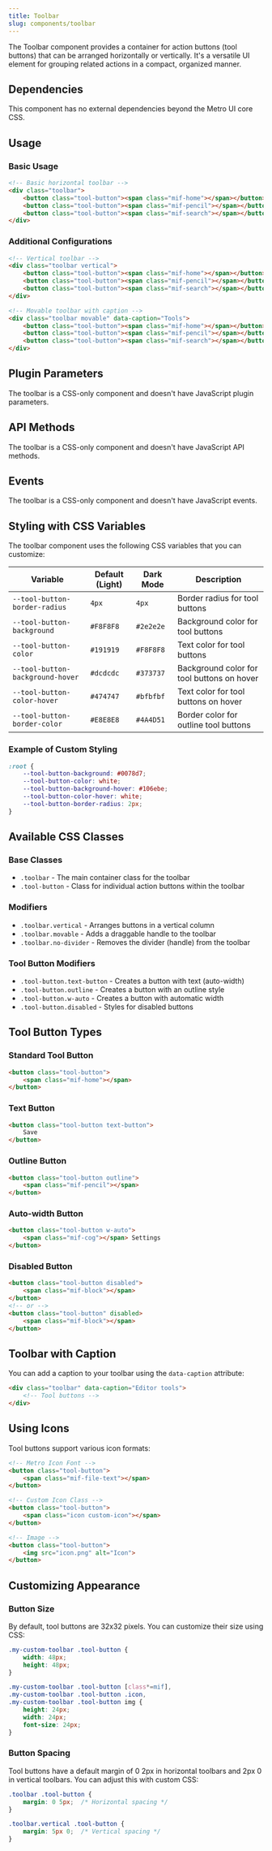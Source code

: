 ```yaml
---
title: Toolbar
slug: components/toolbar
---
```


The Toolbar component provides a container for action buttons (tool buttons) that can be arranged horizontally or vertically. It's a versatile UI element for grouping related actions in a compact, organized manner.

## Dependencies

This component has no external dependencies beyond the Metro UI core CSS.

## Usage

### Basic Usage

```html
<!-- Basic horizontal toolbar -->
<div class="toolbar">
    <button class="tool-button"><span class="mif-home"></span></button>
    <button class="tool-button"><span class="mif-pencil"></span></button>
    <button class="tool-button"><span class="mif-search"></span></button>
</div>
```

### Additional Configurations

```html
<!-- Vertical toolbar -->
<div class="toolbar vertical">
    <button class="tool-button"><span class="mif-home"></span></button>
    <button class="tool-button"><span class="mif-pencil"></span></button>
    <button class="tool-button"><span class="mif-search"></span></button>
</div>

<!-- Movable toolbar with caption -->
<div class="toolbar movable" data-caption="Tools">
    <button class="tool-button"><span class="mif-home"></span></button>
    <button class="tool-button"><span class="mif-pencil"></span></button>
    <button class="tool-button"><span class="mif-search"></span></button>
</div>
```

## Plugin Parameters

The toolbar is a CSS-only component and doesn't have JavaScript plugin parameters.

## API Methods

The toolbar is a CSS-only component and doesn't have JavaScript API methods.

## Events

The toolbar is a CSS-only component and doesn't have JavaScript events.

## Styling with CSS Variables

The toolbar component uses the following CSS variables that you can customize:

| Variable | Default (Light) | Dark Mode | Description |
| --- | --- | --- | --- |
| `--tool-button-border-radius` | `4px` | `4px` | Border radius for tool buttons |
| `--tool-button-background` | `#F8F8F8` | `#2e2e2e` | Background color for tool buttons |
| `--tool-button-color` | `#191919` | `#F8F8F8` | Text color for tool buttons |
| `--tool-button-background-hover` | `#dcdcdc` | `#373737` | Background color for tool buttons on hover |
| `--tool-button-color-hover` | `#474747` | `#bfbfbf` | Text color for tool buttons on hover |
| `--tool-button-border-color` | `#E8E8E8` | `#4A4D51` | Border color for outline tool buttons |

### Example of Custom Styling

```css
:root {
    --tool-button-background: #0078d7;
    --tool-button-color: white;
    --tool-button-background-hover: #106ebe;
    --tool-button-color-hover: white;
    --tool-button-border-radius: 2px;
}
```

## Available CSS Classes

### Base Classes
- `.toolbar` - The main container class for the toolbar
- `.tool-button` - Class for individual action buttons within the toolbar

### Modifiers
- `.toolbar.vertical` - Arranges buttons in a vertical column
- `.toolbar.movable` - Adds a draggable handle to the toolbar
- `.toolbar.no-divider` - Removes the divider (handle) from the toolbar

### Tool Button Modifiers
- `.tool-button.text-button` - Creates a button with text (auto-width)
- `.tool-button.outline` - Creates a button with an outline style
- `.tool-button.w-auto` - Creates a button with automatic width
- `.tool-button.disabled` - Styles for disabled buttons

## Tool Button Types

### Standard Tool Button

```html
<button class="tool-button">
    <span class="mif-home"></span>
</button>
```

### Text Button

```html
<button class="tool-button text-button">
    Save
</button>
```

### Outline Button

```html
<button class="tool-button outline">
    <span class="mif-pencil"></span>
</button>
```

### Auto-width Button

```html
<button class="tool-button w-auto">
    <span class="mif-cog"></span> Settings
</button>
```

### Disabled Button

```html
<button class="tool-button disabled">
    <span class="mif-block"></span>
</button>
<!-- or -->
<button class="tool-button" disabled>
    <span class="mif-block"></span>
</button>
```

## Toolbar with Caption

You can add a caption to your toolbar using the `data-caption` attribute:

```html
<div class="toolbar" data-caption="Editor tools">
    <!-- Tool buttons -->
</div>
```

## Using Icons

Tool buttons support various icon formats:

```html
<!-- Metro Icon Font -->
<button class="tool-button">
    <span class="mif-file-text"></span>
</button>

<!-- Custom Icon Class -->
<button class="tool-button">
    <span class="icon custom-icon"></span>
</button>

<!-- Image -->
<button class="tool-button">
    <img src="icon.png" alt="Icon">
</button>
```

## Customizing Appearance

### Button Size

By default, tool buttons are 32x32 pixels. You can customize their size using CSS:

```css
.my-custom-toolbar .tool-button {
    width: 48px;
    height: 48px;
}

.my-custom-toolbar .tool-button [class*=mif], 
.my-custom-toolbar .tool-button .icon, 
.my-custom-toolbar .tool-button img {
    height: 24px;
    width: 24px;
    font-size: 24px;
}
```

### Button Spacing

Tool buttons have a default margin of 0 2px in horizontal toolbars and 2px 0 in vertical toolbars. You can adjust this with custom CSS:

```css
.toolbar .tool-button {
    margin: 0 5px;  /* Horizontal spacing */
}

.toolbar.vertical .tool-button {
    margin: 5px 0;  /* Vertical spacing */
}
```
